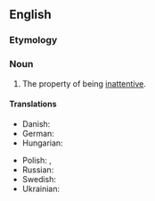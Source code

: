 ==English==

===Etymology===
{{suffix|en|inattentive|ness}}

===Noun===
{{en-noun|-}}

# The property of being [[inattentive]].

====Translations====
{{trans-top-also|property of being inattentive|inattention}}
* Danish: {{t|da|uopmærksomhed|c}}
* German: {{t+|de|Unaufmerksamkeit|f}}
* Hungarian: {{t+|hu|figyelmetlenség}}
{{trans-mid}}
* Polish: {{t+|pl|nieuwaga|f}}, {{t+|pl|nieuważność|f}}
* Russian: {{t+|ru|невнима́тельность|f}}
* Swedish: {{t+|sv|ouppmärksamhet|c}}
* Ukrainian: {{t|uk|неува́жність|f}}
{{trans-bottom}}